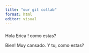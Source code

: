 ```yaml
---
title: "our git collab"
format: html
editor: visual
---
```


### 

Hola Erica ! como estas?

Bien! Muy cansado. Y tu, como estas?
